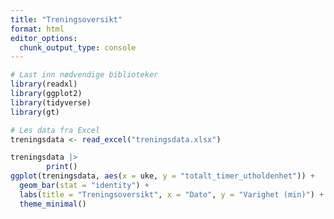 ```yaml
---
title: "Treningsoversikt"
format: html
editor_options: 
  chunk_output_type: console
---
```


```r
# Last inn nødvendige biblioteker
library(readxl)
library(ggplot2)
library(tidyverse)
library(gt)

# Les data fra Excel
treningsdata <- read_excel("treningsdata.xlsx")

treningsdata |> 
        print()
ggplot(treningsdata, aes(x = uke, y = "totalt_timer_utholdenhet")) +
  geom_bar(stat = "identity") +
  labs(title = "Treningsoversikt", x = "Dato", y = "Varighet (min)") +
  theme_minimal()

```